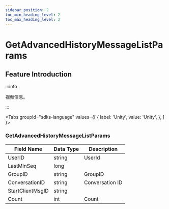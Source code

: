 ```yaml
---
sidebar_position: 2
toc_min_heading_level: 2
toc_max_heading_level: 2
---
```


# GetAdvancedHistoryMessageListParams

## Feature Introduction

:::info

视频信息。

:::

<Tabs
groupId="sdks-language"
values={[
{ label: 'Unity', value: 'Unity', },
]
}>

<TabItem value="Unity">

### GetAdvancedHistoryMessageListParams 

| Field Name        | Data Type | Description       |
| --------------    | -------- | ------------ |
| UserID            | string   |  UserId     |
| LastMinSeq        | long   |   |
| GroupID           | string |  GroupID  |
| ConversationID    | string      | Conversation ID         |
| StartClientMsgID  | string      |        |
| Count             | int       |  Count      |

</TabItem>
</Tabs>
